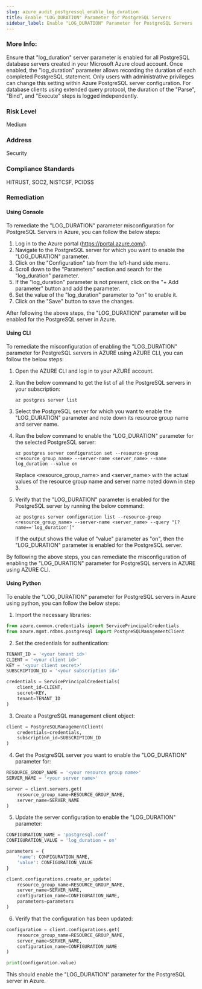 ```yaml
---
slug: azure_audit_postgressql_enable_log_duration
title: Enable "LOG_DURATION" Parameter for PostgreSQL Servers
sidebar_label: Enable "LOG_DURATION" Parameter for PostgreSQL Servers
---
```


### More Info:

Ensure that "log_duration" server parameter is enabled for all PostgreSQL database servers created in your Microsoft Azure cloud account. Once enabled, the "log_duration" parameter allows recording the duration of each completed PostgreSQL statement. Only users with administrative privileges can change this setting within Azure PostgreSQL server configuration. For database clients using extended query protocol, the duration of the "Parse", "Bind", and "Execute" steps is logged independently.

### Risk Level

Medium

### Address

Security

### Compliance Standards

HITRUST, SOC2, NISTCSF, PCIDSS
### Remediation

#### Using Console

To remediate the "LOG_DURATION" parameter misconfiguration for PostgreSQL Servers in Azure, you can follow the below steps:

1. Log in to the Azure portal (https://portal.azure.com/).
2. Navigate to the PostgreSQL server for which you want to enable the "LOG_DURATION" parameter.
3. Click on the "Configuration" tab from the left-hand side menu.
4. Scroll down to the "Parameters" section and search for the "log_duration" parameter.
5. If the "log_duration" parameter is not present, click on the "+ Add parameter" button and add the parameter.
6. Set the value of the "log_duration" parameter to "on" to enable it.
7. Click on the "Save" button to save the changes.

After following the above steps, the "LOG_DURATION" parameter will be enabled for the PostgreSQL server in Azure.

#### Using CLI

To remediate the misconfiguration of enabling the "LOG_DURATION" parameter for PostgreSQL servers in AZURE using AZURE CLI, you can follow the below steps:

1. Open the AZURE CLI and log in to your AZURE account.
2. Run the below command to get the list of all the PostgreSQL servers in your subscription:

   ```
   az postgres server list
   ```

3. Select the PostgreSQL server for which you want to enable the "LOG_DURATION" parameter and note down its resource group name and server name.
4. Run the below command to enable the "LOG_DURATION" parameter for the selected PostgreSQL server:

   ```
   az postgres server configuration set --resource-group <resource_group_name> --server-name <server_name> --name log_duration --value on
   ```

   Replace <resource_group_name> and <server_name> with the actual values of the resource group name and server name noted down in step 3.

5. Verify that the "LOG_DURATION" parameter is enabled for the PostgreSQL server by running the below command:

   ```
   az postgres server configuration list --resource-group <resource_group_name> --server-name <server_name> --query "[?name=='log_duration']"
   ```

   If the output shows the value of "value" parameter as "on", then the "LOG_DURATION" parameter is enabled for the PostgreSQL server.

By following the above steps, you can remediate the misconfiguration of enabling the "LOG_DURATION" parameter for PostgreSQL servers in AZURE using AZURE CLI.

#### Using Python

To enable the "LOG_DURATION" parameter for PostgreSQL servers in Azure using python, you can follow the below steps:

1. Import the necessary libraries:

```python
from azure.common.credentials import ServicePrincipalCredentials
from azure.mgmt.rdbms.postgresql import PostgreSQLManagementClient
```

2. Set the credentials for authentication:

```python
TENANT_ID = '<your tenant id>'
CLIENT = '<your client id>'
KEY = '<your client secret>'
SUBSCRIPTION_ID = '<your subscription id>'

credentials = ServicePrincipalCredentials(
    client_id=CLIENT,
    secret=KEY,
    tenant=TENANT_ID
)
```

3. Create a PostgreSQL management client object:

```python
client = PostgreSQLManagementClient(
    credentials=credentials,
    subscription_id=SUBSCRIPTION_ID
)
```

4. Get the PostgreSQL server you want to enable the "LOG_DURATION" parameter for:

```python
RESOURCE_GROUP_NAME = '<your resource group name>'
SERVER_NAME = '<your server name>'

server = client.servers.get(
    resource_group_name=RESOURCE_GROUP_NAME,
    server_name=SERVER_NAME
)
```

5. Update the server configuration to enable the "LOG_DURATION" parameter:

```python
CONFIGURATION_NAME = 'postgresql.conf'
CONFIGURATION_VALUE = 'log_duration = on'

parameters = {
    'name': CONFIGURATION_NAME,
    'value': CONFIGURATION_VALUE
}

client.configurations.create_or_update(
    resource_group_name=RESOURCE_GROUP_NAME,
    server_name=SERVER_NAME,
    configuration_name=CONFIGURATION_NAME,
    parameters=parameters
)
```

6. Verify that the configuration has been updated:

```python
configuration = client.configurations.get(
    resource_group_name=RESOURCE_GROUP_NAME,
    server_name=SERVER_NAME,
    configuration_name=CONFIGURATION_NAME
)

print(configuration.value)
```

This should enable the "LOG_DURATION" parameter for the PostgreSQL server in Azure.



